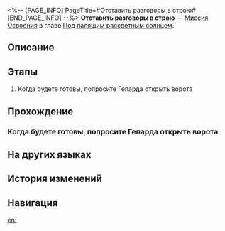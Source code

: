 <%-- [PAGE_INFO]
PageTitle=#Отставить разговоры в строю#
[END_PAGE_INFO] --%>
{{Дополнить|Диалоги.}}
{{Миссия Инфобокс
|id              = 1011202
|Название        = 
|Изображение     = Миссия Отставить разговоры в строю.png
|Тип             = Миссия Освоения
|Событие         = 
|Глава           = Под палящим рассветным солнцем
|Условия         = Завершена [[Миссия Освоения]] «[[Отставить разговоры в строю]]»
|Персонажи       = Первопроходец
|СтартЛокация    = [[Звёздный экспресс]] — [[Общий вагон]]
|Мир             = Звёздный экспресс
|Предыдущая      = 
|Следующая       = Звёзды — это замёрзшие игрушки
|Награды         = 
}}
'''Отставить разговоры в строю''' — [[Миссия Освоения]] в главе [[Под палящим рассветным солнцем]].

==Описание==
{{Описание|<!--официальное описание из Перекрёстка судеб-->}}

==Этапы==
# Когда будете готовы, попросите Гепарда открыть ворота

==Прохождение==
{{Дополнить}}

===Когда будете готовы, попросите Гепарда открыть ворота===
{{Описание миссии|тип=Миссия Освоения|локация=Общий вагон|Путешествуя по Ярило-VI, вы научились дару убеждения. Теперь даже самый верный Верховной хранительнице командующий Среброгривых Стражей переходит на вашу сторону... Жаль, что он не может идти с вами дальше, чтобы увидеть судьбу Белобога.<br />Но Гепард остаётся охранять ворота, ведущие к Фрагментуму. Он и его верные солдаты формируют боевой строй, чтобы проложить вам дорогу вперёд.}}
{{Диалог Начало}}
{{Диалог Конец}}

==На других языках==
{{На других языках
|en   = Soldiers Stay Silent
|zhs  = 兵士们默默无言
|zht  = 兵士們默默無言
|ja   = 無言の兵士たち
|ko   = 침묵하는 병사들
|es   = El silencio de los soldados
|fr   = Le silence des soldats
|ru   = Отставить разговоры в строю
|th   = เหล่าทหารที่แสนเงียบงัน
|vi   = Các Binh Sĩ Trầm Lặng Không Lời
|de   = Soldaten bleiben still
|id   = Prajurit Diam Seribu Bahasa
|pt   = Soldados Ficam em Silêncio
}}

==История изменений==
{{История изменений|3.5}}

==Навигация==
{{Миссия Освоения Навбокс|Глава }}

[[en:]]
